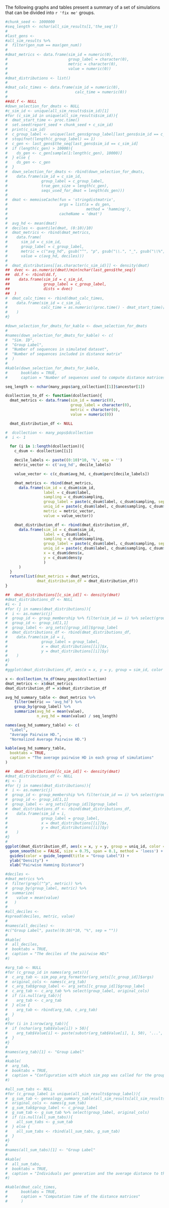The following graphs and tables present a summary of a set of simulations that can be divided into `r 'fix me'` groups. 

```r
#chunk_seed <- 1000000
#seq_length <- nchar(all_sim_results[1,'the_seq'])
#
#last_gens <-
#all_sim_results %>%
#  filter(gen_num == max(gen_num))
#
#dmat_metrics <- data.frame(sim_id = numeric(0),
#                           group_label = character(0),
#                           metric = character(0),
#                           value = numeric(0))
#
#dmat_distributions <- list()
#
#dmat_calc_times <- data.frame(sim_id = numeric(0),
#                              calc_time = numeric(0))
#
##dd.f <- NULL
#down_selection_for_dmats <- NULL
#c_sim_id <- unique(all_sim_results$sim_id)[1]
#for (c_sim_id in unique(all_sim_results$sim_id)){
#  dmat_start_time <- proc.time()
#  set.seed(report_seed + chunk_seed + c_sim_id)
#  print(c_sim_id)
#  c_group_label <- unique(last_gens$group_label[last_gens$sim_id == c_sim_id])
#  stopifnot(length(c_group_label) == 1)
#  c_gen <- last_gens$the_seq[last_gens$sim_id == c_sim_id]
#  if (length(c_gen) > 10000){
#    ds_gen <- c_gen[sample(1:length(c_gen), 10000)]
#  } else {
#    ds_gen <- c_gen
#  }
#  down_selection_for_dmats <- rbind(down_selection_for_dmats,
#    data.frame(sim_id = c_sim_id,
#               group_label = c_group_label,
#               true_gen_size = length(c_gen),
#               seqs_used_for_dmat = length(ds_gen)))
#  
#  dmat <- memoiseCache(fun = 'stringdistmatrix',
#                       args = list(a = ds_gen,
#                                   method = 'hamming'),
#                       cacheName = 'dmat')
#
#  avg_hd <- mean(dmat)
#  deciles <- quantile(dmat, (0:10)/10)
#  dmat_metrics <- rbind(dmat_metrics,
#    data.frame(
#      sim_id = c_sim_id,
#      group_label = c_group_label,
#      metric = c("avg_hd", gsub("^", "p", gsub("\\.", "_", gsub("\\%", "", names(deciles))))),
#      value = c(avg_hd, deciles)))
#
#  dmat_distributions[[as.character(c_sim_id)]] <- density(dmat)
##  dvec <- as.numeric(dmat)/min(nchar(last_gens$the_seq))
##  dd.f <- rbind(dd.f,
##    data.frame(sim_id = c_sim_id,
##               group_label = c_group_label,
##               dists = dvec)
##  )
#  dmat_calc_times <- rbind(dmat_calc_times,
#    data.frame(sim_id = c_sim_id,
#               calc_time = as.numeric((proc.time() - dmat_start_time)['elapsed']))
#    )
#}
```

```r
#down_selection_for_dmats_for_kable <- down_selection_for_dmats
#
#names(down_selection_for_dmats_for_kable) <- c(
#  "Sim. ID",
#  "Group Label",
#  "Number of sequences in simulated dataset",
#  "Number of sequences included in distance matrix"
#  )
#
#kable(down_selection_for_dmats_for_kable,
#      booktabs = TRUE,
#      caption = "Number of sequences used to compute distance matrices")
```


```r

seq_length <- nchar(many_pops$arg_collection[[1]]$ancestor[1])

dcollection_to_df <- function(dcollection){
  dmat_metrics <- data.frame(sim_id = numeric(0),
                             group_label = character(0),
                             metric = character(0),
                             value = numeric(0))

  dmat_distribution_df <- NULL

#  dcollection <- many_pops$dcollection
#  i <- 1

  for (i in 1:length(dcollection)){
    c_dsum <- dcollection[[i]]

    decile_labels <- paste((0:10)*10, '%', sep = '')
    metric_vector <- c('avg_hd', decile_labels)

    value_vector <- c(c_dsum$avg_hd, c_dsum$perc[decile_labels])

    dmat_metrics <- rbind(dmat_metrics,
      data.frame(sim_id = c_dsum$sim_id,
                 label = c_dsum$label,
                 sampling = c_dsum$sampling,
                 group_label = paste(c_dsum$label, c_dsum$sampling, sep = '_'),
                 uniq_id = paste(c_dsum$label, c_dsum$sampling, c_dsum$sim_id, sep = '_'),
                 metric = metric_vector,
                 value = value_vector))

    dmat_distribution_df <- rbind(dmat_distribution_df,
      data.frame(sim_id = c_dsum$sim_id,
                 label = c_dsum$label,
                 sampling = c_dsum$sampling,
                 group_label = paste(c_dsum$label, c_dsum$sampling, sep = '_'),
                 uniq_id = paste(c_dsum$label, c_dsum$sampling, c_dsum$sim_id, sep = '_'),
                 x = c_dsum$dens$x,
                 y = c_dsum$dens$y
                 )
      )
  }
  return(list(dmat_metrics = dmat_metrics,
              dmat_distribution_df = dmat_distribution_df))
}

##  dmat_distributions[[c_sim_id]] <- density(dmat)
#dmat_distributions_df <- NULL
#i <- 1
#for (j in names(dmat_distributions)){
#  i <- as.numeric(j)
#  group_id <- group_membership %>% filter(sim_id == i) %>% select(group_id)
#  group_id <- group_id[1,1]
#  group_label <- arg_sets[[group_id]]$group_label
#  dmat_distributions_df <- rbind(dmat_distributions_df,
#    data.frame(sim_id = i,
#               group_label = group_label,
#               x = dmat_distributions[[i]]$x,
#               y = dmat_distributions[[i]]$y)
#    )
#}
#
#ggplot(dmat_distributions_df, aes(x = x, y = y, group = sim_id, color = group_label)) +

x <- dcollection_to_df(many_pops$dcollection)
dmat_metrics <- x$dmat_metrics
dmat_distribution_df = x$dmat_distribution_df

avg_hd_summary_table <- dmat_metrics %>% 
    filter(metric == 'avg_hd') %>%
    group_by(group_label) %>%
    summarize(avg_hd = mean(value),
              n_avg_hd = mean(value) / seq_length)

names(avg_hd_summary_table) <- c(
  "Label",
  "Average Pairwise HD.",
  "Normalized Average Pairwise HD.")

kable(avg_hd_summary_table,
  booktabs = TRUE,
  caption = "The average pairwise HD in each group of simulations"
)
```

```r
##  dmat_distributions[[c_sim_id]] <- density(dmat)
#dmat_distributions_df <- NULL
#i <- 1
#for (j in names(dmat_distributions)){
#  i <- as.numeric(j)
#  group_id <- group_membership %>% filter(sim_id == i) %>% select(group_id)
#  group_id <- group_id[1,1]
#  group_label <- arg_sets[[group_id]]$group_label
#  dmat_distributions_df <- rbind(dmat_distributions_df,
#    data.frame(sim_id = i,
#               group_label = group_label,
#               x = dmat_distributions[[i]]$x,
#               y = dmat_distributions[[i]]$y)
#    )
#}
#
ggplot(dmat_distribution_df, aes(x = x, y = y, group = uniq_id, color = group_label)) +
  geom_smooth(se = FALSE, size = 0.75, span = 0.1, method = 'loess') + 
  guides(color = guide_legend(title = "Group Label")) +
  ylab("Density") +
  xlab("Pairwise Hamming Distance")
```

```r
#deciles <-
#dmat_metrics %>% 
#  filter(grepl("^p", metric)) %>%
#  group_by(group_label, metric) %>%
#  summarize(
#    value = mean(value)
#   )
#
#all_deciles <-
#spread(deciles, metric, value)
#
#names(all_deciles) <-
#c("Group Label", paste((0:10)*10, "%", sep = ""))
#
#kable(
#  all_deciles,
#  booktabs = TRUE,
#  caption = "The deciles of the pairwise HDs"
#)
```

```r
#arg_tab <- NULL
#for (c_group_id in names(arg_sets)){
#  c_arg_tab <- sim_pop_arg_formatter(arg_sets[[c_group_id]]$args)
#  original_cols <- names(c_arg_tab)
#  c_arg_tab$group_label <- arg_sets[[c_group_id]]$group_label
#  c_arg_tab <- c_arg_tab %>% select(group_label, original_cols)
#  if (is.null(arg_tab)){
#    arg_tab <- c_arg_tab
#  } else {
#    arg_tab <- rbind(arg_tab, c_arg_tab)
#  }
#}
#for (i in 1:nrow(arg_tab)){
#  if (nchar(arg_tab$Value[i]) > 50){
#    arg_tab$Value[i] <- paste(substr(arg_tab$Value[i], 1, 50), '...', sep = '')
#  }
#}
#
#names(arg_tab)[1] <- "Group Label"
#
#kable(
#  arg_tab,
#  booktabs = TRUE,
#  caption = "Configuration with which sim_pop was called for the group for each group of simulations."
#)
```

```r
#all_sum_tabs <- NULL
#for (c_group_label in unique(all_sim_results$group_label)){
#  g_sum_tab <- genealogy_summary_table(all_sim_results[all_sim_results$group_label == c_group_label, c(-1,-2)])
#  original_cols <- names(g_sum_tab)
#  g_sum_tab$group_label <- c_group_label
#  g_sum_tab <- g_sum_tab %>% select(group_label, original_cols)
#  if (is.null(all_sum_tabs)){
#    all_sum_tabs <- g_sum_tab
#  } else {
#    all_sum_tabs <- rbind(all_sum_tabs, g_sum_tab)
#  }
#}
#
#names(all_sum_tabs)[1] <- "Group Label"
#
#kable(
#  all_sum_tabs,
#  booktabs = TRUE,
#  caption = "Individuals per generation and the average distance to the original ancestor for the generation for all simulations grouped by simulation group."
#)
```

```r
#kable(dmat_calc_times,
#      booktabs = TRUE,
#      caption = "Computation time of the distance matrices"
#      )
```

